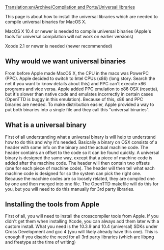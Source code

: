 [[Translation:en/Archive/Compilation and Ports/Universal libraries]]

This page is about how to install the universal libraries which are needed to compile universal binaries for MacOS X.

MacOS X 10.4 or newer is needed to compile universal binaries (Apple's tools for universal compilation will not work on earlier versions)

Xcode 2.1 or newer is needed (newer recommended)

==Why would we want universal binaries==
From before Apple made MacOS X, the CPU in the macs was PowerPC (PPC). Apple decided to switch to Intel CPUs (x86) (long story. Search the net if you want to know details about this) and PPC can't execute x86 programs and vice versa. Apple added PPC emulation to x86 OSX (rosetta), but it's slower than native code and emulates incorrectly in certain cases (OpenTTD is buggy in this emulation). Because of this, x86 and PPC binaries are needed. To make distribution easier, Apple provided a way to put both binaries into a single file and they call this "universal binaries".

==What is a universal binary==
First of all understanding what a universal binary is will help to understand how to do this and why it's needed. Basically a binary on OSX consists of a header with some info on the binary and the actual machine code. The header contains an offset to the code so it can be found quickly. A universal binary is designed the same way, except that a piece of machine code is added after the machine code. The header will then contain two offsets (one for each piece of machine code). The header will then tell what each machine code is designed for so the system can pick the right one. Because the machine codes are so loosely related, they are compiled one by one and then merged into one file. The OpenTTD makefile will do this for you, but you will need to do this manually for 3rd party libraries.

==Installing the tools from Apple==
First of all, you will need to install the crosscompiler tools from Apple. If you didn't get them when installing Xcode, you can always add them later with a custom install. What you need is the 10.3.9 and 10.4 (universal) SDKs under Cross Development and gcc 4 (you will likely already have this one). This is enough if you disable the need for all 3rd party libraries (which are libpng and freetype at the time of writing)


{{en/Warning|fink can't install universal libraries. You will have to do this manually}}

{{en/Todo|tell how to compile universal libpng and freetype}}